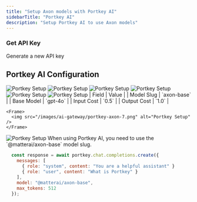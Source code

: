 ```yaml
---
title: "Setup Axon models with Portkey AI"
sidebarTitle: "Portkey AI"
description: "Setup Portkey AI to use Axon models"
---
```


### Get API Key

<CardGroup cols={2}>
  <Card title="Get API Key" icon="key" href="/axon-ai/api-keys">
    Generate a new API key
  </Card>
</CardGroup>

## Portkey AI Configuration

<Steps>
  <Step title="Create a new Provider in Model Catalog">
    <Frame>
      <img src="/images/ai-gateway/portkey-axon-1.png" alt="Portkey Setup" />
    </Frame>
  </Step>

<Step title="Select OpenAI as the base provider">
  <Frame>
    <img src="/images/ai-gateway/portkey-axon-2.png" alt="Portkey Setup" />
  </Frame>
</Step>

<Step title="Add Custom Host under Advanced Options">
  <Frame>
    <img src="/images/ai-gateway/portkey-axon-3.png" alt="Portkey Setup" />
  </Frame>
</Step>

<Step title="Once the provider is created, Click on Models Tab">
  <Frame>
    <img src="/images/ai-gateway/portkey-axon-4.png" alt="Portkey Setup" />
  </Frame>
</Step>

<Step title="Click on Manage Models">
  <Frame>
    <img src="/images/ai-gateway/portkey-axon-5.png" alt="Portkey Setup" />
  </Frame>
</Step>

<Step title="Click on Add Model">
  <Frame>
    <img src="/images/ai-gateway/portkey-axon-6.png" alt="Portkey Setup" />
  </Frame>
</Step>

  <Step title="Fill the below details in Add Custom Model">
    | Field | Value |
    | Model Slug | `axon-base` |
    | Base Model | `gpt-4o` |
    | Input Cost | `0.5` |
    | Output Cost | `1.0` |

    <Frame>
      <img src="/images/ai-gateway/portkey-axon-7.png" alt="Portkey Setup" />
    </Frame>

  </Step>

  <Step title="Test the setup in Getting Started">
    <Frame>
      <img src="/images/ai-gateway/portkey-axon-8.png" alt="Portkey Setup" />
    </Frame>
  </Step>
</Steps>

<Note>
  When using Portkey AI, you need to use the `@matterai/axon-base` model slug.
</Note>

```javascript
  const response = await portkey.chat.completions.create({
    messages: [
      { role: "system", content: "You are a helpful assistant" }
      { role: "user", content: "What is Portkey" }
    ],
    model: "@matterai/axon-base",
    max_tokens: 512
  });
```
